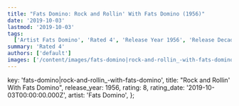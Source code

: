 ```yaml
---
title: "Fats Domino: Rock and Rollin' With Fats Domino (1956)"
date: '2019-10-03'
lastmod: '2019-10-03'
tags:
  ['Artist Fats Domino', 'Rated 4', 'Release Year 1956', 'Release Decade 1950']
summary: 'Rated 4'
authors: ['default']
images: ['/content/images/fats-domino|rock-and-rollin_-with-fats-domino.jpg']
---
```


  key: 'fats-domino|rock-and-rollin_-with-fats-domino',
  title: "Rock and Rollin' With Fats Domino",
  release_year: 1956,
  rating: 8,
  rating_date: '2019-10-03T00:00:00.000Z',
  artist: 'Fats Domino',
};

<MusicRating data={data} />
